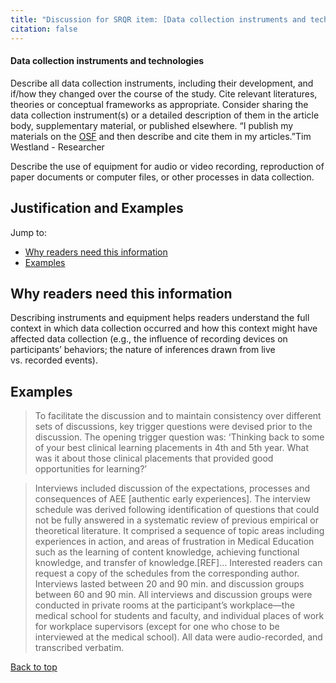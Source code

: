 ```yaml
---
title: "Discussion for SRQR item: [Data collection instruments and technologies](..)"
citation: false
---
```

::: {.grid id="data-collection-instruments"}
::: {.g-col-9}
#### Data collection instruments and technologies
:::
::: {.g-col-3}
:::
:::

Describe all data collection <span class="defined" data-bs-toggle="offcanvas" href="#glossaryItem1" aria-controls="offcanvasExample" role="button">instruments</span>, including their development, and [if/how they changed over the course of the study]{.added}. Cite relevant literatures, theories or conceptual frameworks as appropriate. Consider sharing the data collection instrument(s) or a detailed description of them [in the article body, supplementary material, or published elsewhere]{.added}. ["I publish my materials on the [OSF](www.osf.io) and then describe and cite them in my articles."[Tim Westland - Researcher]{.attribution}]{.aside}

Describe the use of equipment for audio or video recording, reproduction of paper documents or computer files, or other processes in data collection.

::: {#data-collection-instruments-collapsible .callout-note appearance="minimal" collapse=true}

## Justification and Examples

Jump to:

* [Why readers need this information](#sec-data-collection-instruments-2)
* [Examples](#sec-data-collection-instruments-3)


## Why readers need this information{#sec-data-collection-instruments-2}

Describing <span class="defined" data-bs-toggle="offcanvas" href="#glossaryItem1" aria-controls="offcanvasExample" role="button">instruments</span> and equipment helps readers understand the full context in which data collection occurred and how this context might have affected data collection (e.g., the influence of recording devices on participants' behaviors; the nature of inferences drawn from live vs. recorded events).

## Examples{#sec-data-collection-instruments-3}

> To facilitate the discussion and to maintain consistency over different sets of discussions, key trigger questions were devised prior to the discussion. The opening trigger question was: ‘Thinking back to some of your best clinical learning placements in 4th and 5th year. What was it about those clinical placements that provided good opportunities for learning?’

> Interviews included discussion of the expectations, processes and consequences of AEE [authentic early experiences]. The interview schedule was derived following identification of questions that could not be fully answered in a systematic review of previous empirical or theoretical literature. It comprised a sequence of topic areas including experiences in action, and areas of frustration in Medical Education such as the learning of content knowledge, achieving functional knowledge, and transfer of knowledge.[REF]... Interested readers can request a copy of the schedules from the corresponding author. Interviews lasted between 20 and 90 min. and discussion groups between 60 and 90 min. All interviews and discussion groups were conducted in private rooms at the participant’s workplace—the medical school for students and faculty, and individual places of work for workplace supervisors (except for one who chose to be interviewed at the medical school). All data were audio-recorded, and transcribed verbatim.

[Back to top](#data-collection-instruments)
:::

<script src="https://giscus.app/client.js"
data-repo="jamesrharwood/srqr"
data-repo-id="R_kgDOIaTtVw"
data-category="Announcements"
data-category-id="DIC_kwDOIaTtV84CSe8S"
data-mapping="specific"
data-term="Data collection instruments and technologies"
data-strict="0"
data-reactions-enabled="1"
data-emit-metadata="0"
data-theme="preferred_color_scheme"
data-theme="light"
data-lang="en"
crossorigin="anonymous"
async>
</script>
